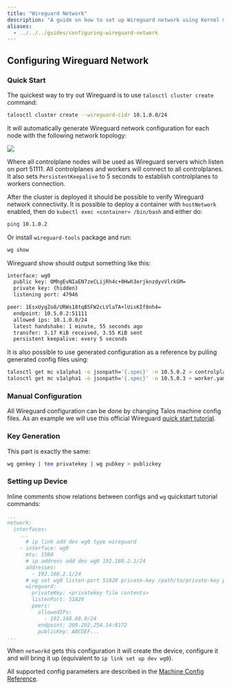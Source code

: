 ```yaml
---
title: "Wireguard Network"
description: "A guide on how to set up Wireguard network using Kernel module."
aliases:
  - ../../../guides/configuring-wireguard-network
---
```


## Configuring Wireguard Network

### Quick Start

The quickest way to try out Wireguard is to use `talosctl cluster create` command:

```bash
talosctl cluster create --wireguard-cidr 10.1.0.0/24
```

It will automatically generate Wireguard network configuration for each node with the following network topology:

<img src="./images/example-topology.png"/>

Where all controlplane nodes will be used as Wireguard servers which listen on port 51111.
All controlplanes and workers will connect to all controlplanes.
It also sets `PersistentKeepalive` to 5 seconds to establish controlplanes to workers connection.

After the cluster is deployed it should be possible to verify Wireguard network connectivity.
It is possible to deploy a container with `hostNetwork` enabled, then do `kubectl exec <container> /bin/bash` and either do:

```bash
ping 10.1.0.2
```

Or install `wireguard-tools` package and run:

```bash
wg show
```

Wireguard show should output something like this:

```bash
interface: wg0
  public key: OMhgEvNIaEN7zeCLijRh4c+0Hwh3erjknzdyvVlrkGM=
  private key: (hidden)
  listening port: 47946

peer: 1EsxUygZo8/URWs18tqB5FW2cLVlaTA+lUisKIf8nh4=
  endpoint: 10.5.0.2:51111
  allowed ips: 10.1.0.0/24
  latest handshake: 1 minute, 55 seconds ago
  transfer: 3.17 KiB received, 3.55 KiB sent
  persistent keepalive: every 5 seconds
```

It is also possible to use generated configuration as a reference by pulling generated config files using:

```bash
talosctl get mc v1alpha1 -o jsonpath='{.spec}' -n 10.5.0.2 > controlplane.yaml
talosctl get mc v1alpha1 -o jsonpath='{.spec}' -n 10.5.0.3 > worker.yaml
```

### Manual Configuration

All Wireguard configuration can be done by changing Talos machine config files.
As an example we will use this official Wireguard [quick start tutorial](https://www.wireguard.com/quickstart/).

### Key Generation

This part is exactly the same:

```bash
wg genkey | tee privatekey | wg pubkey > publickey
```

### Setting up Device

Inline comments show relations between configs and `wg` quickstart tutorial commands:

```yaml
...
network:
  interfaces:
    ...
      # ip link add dev wg0 type wireguard
    - interface: wg0
      mtu: 1500
      # ip address add dev wg0 192.168.2.1/24
      addresses:
        - 192.168.2.1/24
      # wg set wg0 listen-port 51820 private-key /path/to/private-key peer ABCDEF... allowed-ips 192.168.88.0/24 endpoint 209.202.254.14:8172
      wireguard:
        privateKey: <privatekey file contents>
        listenPort: 51820
        peers:
          allowedIPs:
            - 192.168.88.0/24
          endpoint: 209.202.254.14:8172
          publicKey: ABCDEF...
...
```

When `networkd` gets this configuration it will create the device, configure it and will bring it up (equivalent to `ip link set up dev wg0`).

All supported config parameters are described in the [Machine Config Reference](../reference/configuration/v1alpha1/config#Config.machine.network.interfaces..wireguard).
